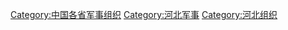 [[Category:中国各省军事组织|Category:中国各省军事组织]]
[[Category:河北军事|Category:河北军事]]
[[Category:河北组织|Category:河北组织]]